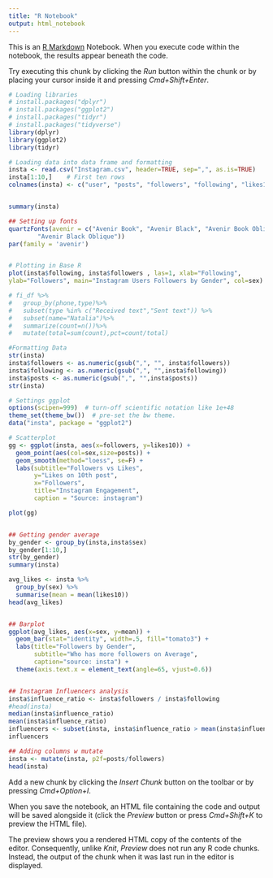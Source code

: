 ```yaml
---
title: "R Notebook"
output: html_notebook
---
```


This is an [R Markdown](http://rmarkdown.rstudio.com) Notebook. When you execute code within the notebook, the results appear beneath the code. 

Try executing this chunk by clicking the *Run* button within the chunk or by placing your cursor inside it and pressing *Cmd+Shift+Enter*. 

```r

# Loading libraries
# install.packages("dplyr")
# install.packages("ggplot2")
# install.packages("tidyr")
# install.packages("tidyverse")
library(dplyr)
library(ggplot2)
library(tidyr)

# Loading data into data frame and formatting
insta <- read.csv("Instagram.csv", header=TRUE, sep=",", as.is=TRUE)
insta[1:10,]	# First ten rows
colnames(insta) <- c("user", "posts", "followers", "following", "likes10", "likes11", "likes12", "self_posts","sex","date")


summary(insta)

## Setting up fonts
quartzFonts(avenir = c("Avenir Book", "Avenir Black", "Avenir Book Oblique", 
        "Avenir Black Oblique"))
par(family = 'avenir')


# Plotting in Base R
plot(insta$following, insta$followers , las=1, xlab="Following",
ylab="Followers", main="Instagram Users Followers by Gender", col=sex)

# fi_df %>%
#   group_by(phone,type)%>%
#   subset(type %in% c("Received text","Sent text")) %>%
#   subset(name="Natalia")%>%
#   summarize(count=n())%>%
#   mutate(total=sum(count),pct=count/total)

#Formatting Data
str(insta)
insta$followers <- as.numeric(gsub(",", "", insta$followers))
insta$following <- as.numeric(gsub(",", "",insta$following))
insta$posts <- as.numeric(gsub(",", "",insta$posts))
str(insta)

# Settings ggplot 
options(scipen=999)  # turn-off scientific notation like 1e+48
theme_set(theme_bw())  # pre-set the bw theme.
data("insta", package = "ggplot2")

# Scatterplot
gg <- ggplot(insta, aes(x=followers, y=likes10)) +
  geom_point(aes(col=sex,size=posts)) +
  geom_smooth(method="loess", se=F) +
  labs(subtitle="Followers vs Likes",
       y="Likes on 10th post",
       x="Followers",
       title="Instagram Engagement",
       caption = "Source: instagram")

plot(gg)


## Getting gender average
by_gender <- group_by(insta,insta$sex)
by_gender[1:10,]
str(by_gender)
summary(insta)

avg_likes <- insta %>% 
  group_by(sex) %>% 
  summarise(mean = mean(likes10))
head(avg_likes)


## Barplot
ggplot(avg_likes, aes(x=sex, y=mean)) + 
  geom_bar(stat="identity", width=.5, fill="tomato3") + 
  labs(title="Followers by Gender", 
       subtitle="Who has more followers on Average", 
       caption="source: insta") + 
  theme(axis.text.x = element_text(angle=65, vjust=0.6))


## Instagram Influencers analysis
insta$influence_ratio <- insta$followers / insta$following
#head(insta)
median(insta$influence_ratio)
mean(insta$influence_ratio)
influencers <- subset(insta, insta$influence_ratio > mean(insta$influence_ratio))
influencers

## Adding columns w mutate
insta <- mutate(insta, p2f=posts/followers)
head(insta)

```

Add a new chunk by clicking the *Insert Chunk* button on the toolbar or by pressing *Cmd+Option+I*.

When you save the notebook, an HTML file containing the code and output will be saved alongside it (click the *Preview* button or press *Cmd+Shift+K* to preview the HTML file). 

The preview shows you a rendered HTML copy of the contents of the editor. Consequently, unlike *Knit*, *Preview* does not run any R code chunks. Instead, the output of the chunk when it was last run in the editor is displayed.

